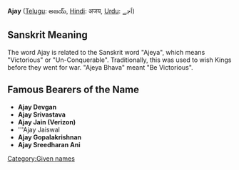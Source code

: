 '''Ajay''' ([[Telugu language|Telugu]]: అజయ్, [[Hindi]]: अजय, [[Urdu]]: اَجے)

== Sanskrit Meaning ==
The word Ajay is related to the Sanskrit word "Ajeya", which means "Victorious" or "Un-Conquerable". Traditionally, this was used to wish Kings before they went for war. "Ajeya Bhava" meant "Be Victorious".

==Famous Bearers of the Name==
{{Advert|date=December 2007}}
*'''Ajay Devgan'''
*'''Ajay Srivastava'''
*'''Ajay Jain (Verizon)'''
*'''Ajay Jaiswal
*'''Ajay Gopalakrishnan'''
*'''Ajay Sreedharan Ani'''
[[Category:Given names]]